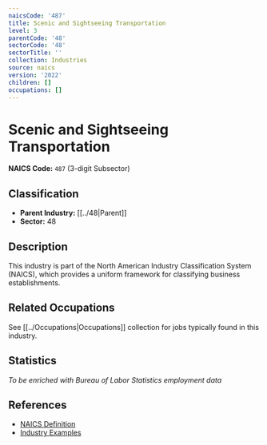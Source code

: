 ```yaml
---
naicsCode: '487'
title: Scenic and Sightseeing Transportation
level: 3
parentCode: '48'
sectorCode: '48'
sectorTitle: ''
collection: Industries
source: naics
version: '2022'
children: []
occupations: []
---
```

# Scenic and Sightseeing Transportation

**NAICS Code:** `487` (3-digit Subsector)

## Classification

- **Parent Industry:** [[../48|Parent]]
- **Sector:** 48

## Description

This industry is part of the North American Industry Classification System (NAICS), which provides a uniform framework for classifying business establishments.

## Related Occupations

See [[../Occupations|Occupations]] collection for jobs typically found in this industry.

## Statistics

*To be enriched with Bureau of Labor Statistics employment data*

## References

- [NAICS Definition](https://www.census.gov/naics/)
- [Industry Examples](https://www.census.gov/naics/2022NAICS/)
